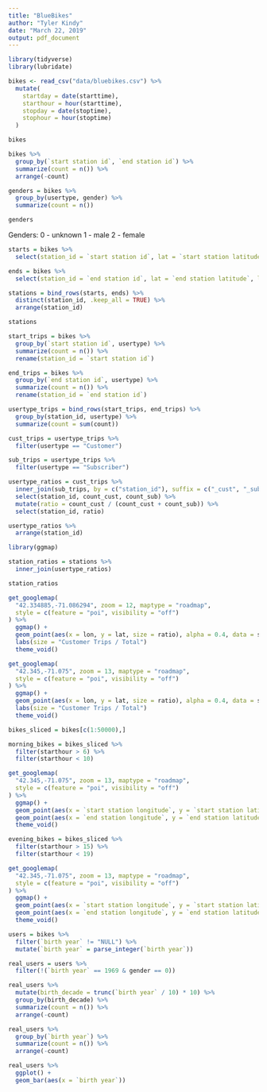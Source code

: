 ```yaml
---
title: "BlueBikes"
author: "Tyler Kindy"
date: "March 22, 2019"
output: pdf_document
---
```


```r
library(tidyverse)
library(lubridate)

bikes <- read_csv("data/bluebikes.csv") %>%
  mutate(
    startday = date(starttime), 
    starthour = hour(starttime),
    stopday = date(stoptime),
    stophour = hour(stoptime)
  )

bikes
```

```r
bikes %>%
  group_by(`start station id`, `end station id`) %>%
  summarize(count = n()) %>%
  arrange(-count)
```

```r
genders = bikes %>%
  group_by(usertype, gender) %>%
  summarize(count = n())

genders
```

Genders:
  0 - unknown
  1 - male
  2 - female
  
```r
starts = bikes %>%
  select(station_id = `start station id`, lat = `start station latitude`, lon = `start station longitude`)

ends = bikes %>%
  select(station_id = `end station id`, lat = `end station latitude`, lon = `end station longitude`)

stations = bind_rows(starts, ends) %>%
  distinct(station_id, .keep_all = TRUE) %>%
  arrange(station_id)

stations
```

```r
start_trips = bikes %>%
  group_by(`start station id`, usertype) %>%
  summarize(count = n()) %>%
  rename(station_id = `start station id`)

end_trips = bikes %>%
  group_by(`end station id`, usertype) %>%
  summarize(count = n()) %>%
  rename(station_id = `end station id`)

usertype_trips = bind_rows(start_trips, end_trips) %>%
  group_by(station_id, usertype) %>%
  summarize(count = sum(count))

cust_trips = usertype_trips %>%
  filter(usertype == "Customer")

sub_trips = usertype_trips %>%
  filter(usertype == "Subscriber")

usertype_ratios = cust_trips %>%
  inner_join(sub_trips, by = c("station_id"), suffix = c("_cust", "_sub")) %>%
  select(station_id, count_cust, count_sub) %>%
  mutate(ratio = count_cust / (count_cust + count_sub)) %>%
  select(station_id, ratio)

usertype_ratios %>%
  arrange(station_id)
```

```r
library(ggmap)

station_ratios = stations %>%
  inner_join(usertype_ratios)

station_ratios
```

```r
get_googlemap(
  "42.334885,-71.086294", zoom = 12, maptype = "roadmap",
  style = c(feature = "poi", visibility = "off")
) %>%
  ggmap() +
  geom_point(aes(x = lon, y = lat, size = ratio), alpha = 0.4, data = station_ratios) +
  labs(size = "Customer Trips / Total")
  theme_void()
```

```r
get_googlemap(
  "42.345,-71.075", zoom = 13, maptype = "roadmap",
  style = c(feature = "poi", visibility = "off")
) %>%
  ggmap() +
  geom_point(aes(x = lon, y = lat, size = ratio), alpha = 0.4, data = station_ratios) +
  labs(size = "Customer Trips / Total")
  theme_void()
```

```r
bikes_sliced = bikes[c(1:50000),]

morning_bikes = bikes_sliced %>%
  filter(starthour > 6) %>%
  filter(starthour < 10)

get_googlemap(
  "42.345,-71.075", zoom = 13, maptype = "roadmap",
  style = c(feature = "poi", visibility = "off")
) %>%
  ggmap() +
  geom_point(aes(x = `start station longitude`, y = `start station latitude`), alpha = 0.04, color="red", data = morning_bikes, position = position_jitter(width = 0.006, height = 0.006)) +
  geom_point(aes(x = `end station longitude`, y = `end station latitude`), alpha = 0.03, color="blue", data = morning_bikes, position = position_jitter(width = 0.006, height = 0.006)) +
  theme_void()
```

```r
evening_bikes = bikes_sliced %>%
  filter(starthour > 15) %>%
  filter(starthour < 19)

get_googlemap(
  "42.345,-71.075", zoom = 13, maptype = "roadmap",
  style = c(feature = "poi", visibility = "off")
) %>%
  ggmap() +
  geom_point(aes(x = `start station longitude`, y = `start station latitude`), alpha = 0.04, color="red", data = evening_bikes, position = position_jitter(width = 0.006, height = 0.006)) +
  geom_point(aes(x = `end station longitude`, y = `end station latitude`), alpha = 0.03, color="blue", data = evening_bikes, position = position_jitter(width = 0.006, height = 0.006)) +
  theme_void()
```

```r
users = bikes %>%
  filter(`birth year` != "NULL") %>%
  mutate(`birth year` = parse_integer(`birth year`))

real_users = users %>%
  filter(!(`birth year` == 1969 & gender == 0))

real_users %>%
  mutate(birth_decade = trunc(`birth year` / 10) * 10) %>%
  group_by(birth_decade) %>%
  summarize(count = n()) %>%
  arrange(-count)
```

```r
real_users %>%
  group_by(`birth year`) %>%
  summarize(count = n()) %>%
  arrange(-count)
```

```r
real_users %>%
  ggplot() +
  geom_bar(aes(x = `birth year`))
```
